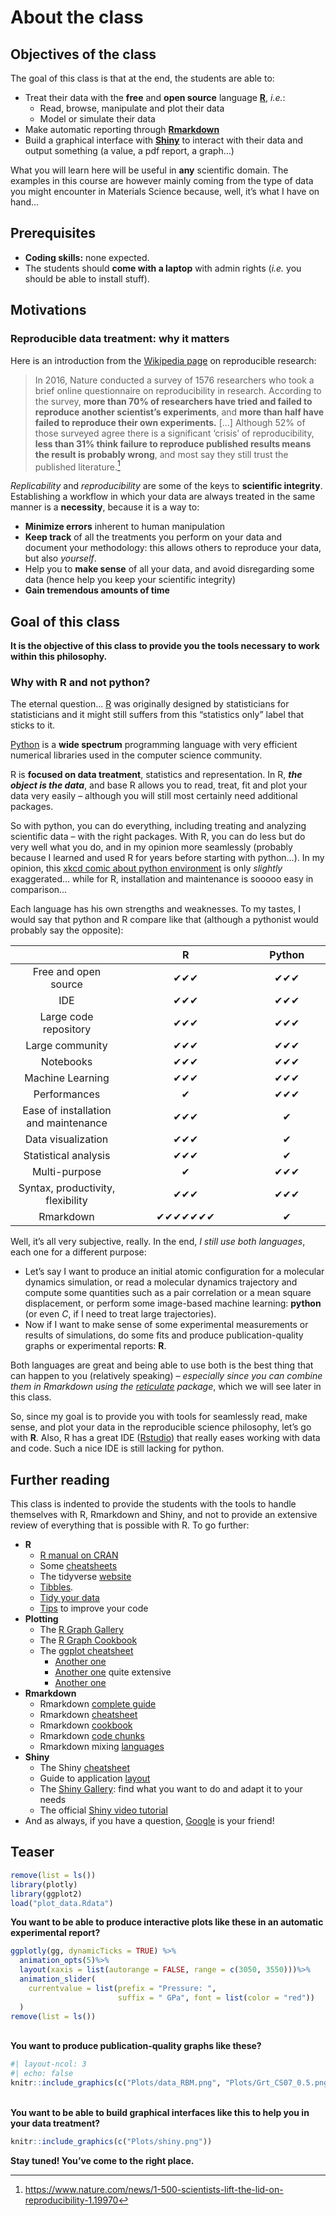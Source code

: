 # About the class

## Objectives of the class

The goal of this class is that at the end, the students are able to:

- Treat their data with the **free** and **open source** language **[R](https://www.r-project.org/)**, *i.e.*:
    + Read, browse, manipulate and plot their data
    + Model or simulate their data
- Make automatic reporting through **[Rmarkdown](https://rmarkdown.rstudio.com/)**
- Build a graphical interface with **[Shiny](https://shiny.rstudio.com/)** to interact with their data and output something (a value, a pdf report, a graph...)

What you will learn here will be useful in **any** scientific domain. The examples in this course are however mainly coming from the type of data you might encounter in Materials Science because, well, it's what I have on hand...


## Prerequisites

- **Coding skills:** none expected.
- The students should **come with a laptop** with admin rights (*i.e.* you should be able to install stuff).


## Motivations


### Reproducible data treatment: why it matters

Here is an introduction from the [Wikipedia page](https://en.wikipedia.org/wiki/Reproducibility#Reproducible_research) on reproducible research:

> In 2016, Nature conducted a survey of 1576 researchers who took a brief online questionnaire on reproducibility in research. According to the survey, **more than 70% of researchers have tried and failed to reproduce another scientist's experiments**, and **more than half have failed to reproduce their own experiments.** [...] Although 52% of those surveyed agree there is a significant 'crisis' of reproducibility, **less than 31% think failure to reproduce published results means the result is probably wrong**, and most say they still trust the published literature.[^1]

[^1]: [https://www.nature.com/news/1-500-scientists-lift-the-lid-on-reproducibility-1.19970](https://www.nature.com/news/1-500-scientists-lift-the-lid-on-reproducibility-1.19970)

*Replicability* and *reproducibility* are some of the keys to **scientific integrity**. Establishing a workflow in which your data are always treated in the same manner is a **necessity**, because it is a way to:

- **Minimize errors** inherent to human manipulation
- **Keep track** of all the treatments you perform on your data and document your methodology: this allows others to reproduce your data, but also *yourself*.
- Help you to **make sense** of all your data, and avoid disregarding some data (hence help you keep your scientific integrity)
- **Gain tremendous amounts of time**

::: {.callout-important}
## Goal of this class
**It is the objective of this class to provide you the tools necessary to work within this philosophy.**
:::

### Why with R and not python?

The eternal question... [R](https://www.r-project.org/) was originally designed by statisticians for statisticians and it might still suffers from this "statistics only" label that sticks to it. 

[Python](https://www.python.org/) is a __wide spectrum__ programming language with very efficient numerical libraries used in the computer science community. 

R is __focused on data treatment__, statistics and representation. In R, _**the object is the data**_, and base R allows you to read, treat, fit and plot your data very easily – although you will still most certainly need additional packages.

So with python, you can do everything, including treating and analyzing scientific data – with the right packages. With R, you can do less but do very well what you do, and in my opinion more seamlessly (probably because I learned and used R for years before starting with python...). In my opinion, this [xkcd comic about python environment](https://xkcd.com/1987/) is only *slightly* exaggerated... while for R, installation and maintenance is sooooo easy in comparison...

Each language has his own strengths and weaknesses. To my tastes, I would say that python and R compare like that (although a pythonist would probably say the opposite):

|                                      |                    R                     |          Python          |
|:------------------------------------:|:----------------------------------------:|:------------------------:|
|         Free and open source         |         &#10004;&#10004;&#10004;         | &#10004;&#10004;&#10004; |
|                 IDE                  |         &#10004;&#10004;&#10004;         | &#10004;&#10004;&#10004; |
|        Large code repository         |         &#10004;&#10004;&#10004;         | &#10004;&#10004;&#10004; |
|           Large community            |         &#10004;&#10004;&#10004;         | &#10004;&#10004;&#10004; |
|              Notebooks               |         &#10004;&#10004;&#10004;         | &#10004;&#10004;&#10004; |
|           Machine Learning           |         &#10004;&#10004;&#10004;         | &#10004;&#10004;&#10004; |
|             Performances             |                 &#10004;                 | &#10004;&#10004;&#10004; |
| Ease of installation and maintenance |         &#10004;&#10004;&#10004;         |         &#10004;         |
|          Data visualization          |         &#10004;&#10004;&#10004;         |         &#10004;         |
|         Statistical analysis         |         &#10004;&#10004;&#10004;         |         &#10004;         |
|            Multi-purpose             |                 &#10004;                 | &#10004;&#10004;&#10004; |
|  Syntax, productivity, flexibility   |        &#10004;&#10004;&#10004;          | &#10004;&#10004;&#10004; |
|              Rmarkdown               | &#10004;&#10004;&#10004;&#10004;&#10004;&#10004;&#10004; |         &#10004;         |

Well, it's all very subjective, really.
In the end, *I still use both languages*, each one for a different purpose:

- Let's say I want to produce an initial atomic configuration for a molecular dynamics simulation, or read a molecular dynamics trajectory and compute some quantities such as a pair correlation or a mean square displacement, or perform some image-based machine learning: **python** (or even _C_, if I need to treat large trajectories).
- Now if I want to make sense of some experimental measurements or results of simulations, do some fits and produce publication-quality graphs or experimental reports: **R**.

Both languages are great and being able to use both is the best thing that can happen to you (relatively speaking) – _especially since you can combine them in Rmarkdown using the [reticulate](https://rstudio.github.io/reticulate/) package_, which we will see later in this class. 

So, since my goal is to provide you with tools for seamlessly read, make sense, and plot your data in the reproducible science philosophy, let's go with __R__. Also, R has a great IDE ([Rstudio](https://rstudio.com/)) that really eases working with data and code. Such a nice IDE is still lacking for python.



## Further reading

This class is indented to provide the students with the tools to handle themselves with R, Rmarkdown and Shiny, and not to provide an extensive review of everything that is possible with R. To go further:

- **R**
    + [R manual on CRAN](https://cran.r-project.org/doc/manuals/r-release/R-intro.html)
    + Some [cheatsheets](https://www.rstudio.com/resources/cheatsheets/)
    + The tidyverse [website](https://ggplot2.tidyverse.org/)
    + [Tibbles](https://cran.r-project.org/web/packages/tibble/vignettes/tibble.html).
    + [Tidy your data](http://www.sthda.com/english/wiki/tidyr-crucial-step-reshaping-data-with-r-for-easier-analyses)
    + [Tips](https://drsimonj.svbtle.com/five-simple-tricks-to-improve-your-r-code) to improve your code
- **Plotting**
    + The [R Graph Gallery](https://www.r-graph-gallery.com/)
    + The [R Graph Cookbook](https://r-graphics.org/index.html)
    + The [ggplot cheatsheet](https://raw.githubusercontent.com/rstudio/cheatsheets/main/data-visualization.pdf)
        * [Another one](http://r-statistics.co/ggplot2-cheatsheet.html)
        * [Another one](http://www.sthda.com/english/wiki/be-awesome-in-ggplot2-a-practical-guide-to-be-highly-effective-r-software-and-data-visualization) quite extensive
        * [Another one](http://tutorials.iq.harvard.edu/R/Rgraphics/Rgraphics.html)
- **Rmarkdown**
    + Rmarkdown [complete guide](https://bookdown.org/yihui/rmarkdown/)
    + Rmarkdown [cheatsheet](https://www.rstudio.com/wp-content/uploads/2015/03/rmarkdown-reference.pdf)
    + Rmarkdown [cookbook](https://dr-harper.github.io/rmarkdown-cookbook/index.html)
    + Rmarkdown [code chunks](https://bookdown.org/yihui/rmarkdown/r-code.html)
    + Rmarkdown mixing [languages](https://bookdown.org/yihui/rmarkdown/language-engines.html)
- **Shiny**
    + The Shiny [cheatsheet](https://shiny.rstudio.com/images/shiny-cheatsheet.pdf)
    + Guide to application [layout](https://shiny.rstudio.com/articles/layout-guide.html)
    + The [Shiny Gallery](https://shiny.rstudio.com/gallery/): find what you want to do and adapt it to your needs
    + The official [Shiny video tutorial](https://shiny.rstudio.com/tutorial/)
- And as always, if you have a question, [Google](https://www.google.fr/search?source=hp&ei=g0MLXeGwKNLPgweV04-IBA&q=r+how+to&oq=r+how+to) is your friend!




## Teaser

```r
remove(list = ls())
library(plotly)
library(ggplot2)
load("plot_data.Rdata")
```

**You want to be able to produce interactive plots like these in an automatic experimental report?**

```r
ggplotly(gg, dynamicTicks = TRUE) %>%
  animation_opts(5)%>%
  layout(xaxis = list(autorange = FALSE, range = c(3050, 3550)))%>%
  animation_slider(
    currentvalue = list(prefix = "Pressure: ", 
                        suffix = " GPa", font = list(color = "red"))
  )
remove(list = ls())
```

<br>
**You want to produce publication-quality graphs like these?**

```r
#| layout-ncol: 3
#| echo: false
knitr::include_graphics(c("Plots/data_RBM.png", "Plots/Grt_CS07_0.5.png", "Plots/Fig2epskT.png"))
```


<br>
**You want to be able to build graphical interfaces like this to help you in your data treatment?**

```r
knitr::include_graphics(c("Plots/shiny.png"))
```

**Stay tuned! You've come to the right place.**